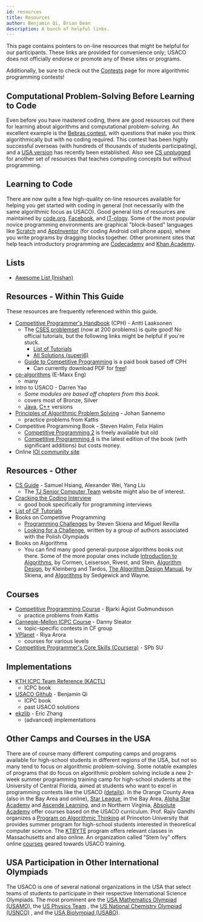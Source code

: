 ```yaml
---
id: resources
title: Resources
author: Benjamin Qi, Brian Dean
description: A bunch of helpful links.
---
```


This page contains pointers to on-line resources that might be helpful for our participants. These links are provided for convenience only; USACO does not officially endorse or promote any of these sites or programs.

Additionally, be sure to check out the [Contests](/general/contests) page for more algorithmic programming contests!

## Computational Problem-Solving Before Learning to Code

Even before you have mastered coding, there are good resources out there for learning about algorithms and computational problem-solving. An excellent example is the [Bebras contest](https://www.bebras.org/), with questions that make you think algorithmically but with no coding required. This contest has been highly successful overseas (with hundreds of thousands of students participating), and a [USA version](https://www.bebraschallenge.org/) has recently been established. Also see [CS unplugged](https://csunplugged.org/en/) for another set of resources that teaches computing concepts but without programming.

## Learning to Code

There are now quite a few high-quality on-line resources available for helping you get started with coding in general (not necessarily with the same algorithmic focus as USACO). Good general lists of resources are maintained by [code.org](https://code.org/learn), [Facebook](https://techprep.org/), and [IT-ology](https://www.it-ology.org/it-resources/k-12-resources/). Some of the most popular novice programming environments are graphical "block-based" languages like [Scratch](https://scratch.mit.edu/) and [AppInventor](http://appinventor.mit.edu/) (for coding Android cell phone apps), where you write programs by dragging blocks together. Other prominent sites that help teach introductory programming are [Codecademy](https://www.codecademy.com/) and [Khan Academy](https://www.khanacademy.org/computing/computer-programming).

## Lists

- [Awesome List (Inishan)](http://codeforces.com/blog/entry/23054)

## Resources - Within This Guide

These resources are frequently referenced within this guide.

- [Competitive Programmer's Handbook](https://cses.fi/book/book.pdf) (CPH) - Antti Laaksonen
  - The [CSES problemset](https://cses.fi/problemset/) (now at 200 problems) is quite good! No official tutorials, but the following links might be helpful if you're stuck.
    - [List of Tutorials](https://codeforces.com/blog/entry/80750?#comment-670697)
    - [All Solutions (superj6)](https://github.com/superj6/CPcode/tree/master/c%2B%2B%20sol/CSES)
  - [Guide to Competitive Programming](https://www.amazon.com/Guide-Competitive-Programming-Algorithms-Undergraduate/dp/3319725467) is a paid book based off CPH
    - Can currently download PDF for [free](https://link.springer.com/book/10.1007/978-3-319-72547-5)!
- [cp-algorithms](https://cp-algorithms.com/) (E-Maxx Eng)
  - many
- Intro to USACO - Darren Yao
  - _Some modules are based off chapters from this book._
  - covers most of Bronze, Silver
  - [Java](http://darrenyao.com/usacobook/java.pdf), [C++](http://darrenyao.com/usacobook/cpp.pdf) versions
- [Principles of Algorithmic Problem Solving](http://www.csc.kth.se/~jsannemo/slask/main.pdf) - Johan Sannemo
  - practice problems from Kattis
- Competitive Programming Book - Steven Halim, Felix Halim
  - [Competitive Programming 2](https://www.comp.nus.edu.sg/~stevenha/myteaching/competitive_programming/cp2.pdf) is freely available but old
  - [Competitive Programming 4](https://cpbook.net/) is the latest edition of the book (with significant additions) but costs money.
- Online [IOI community site](https://www.commonlounge.com/community/e4aac00a033a40ec96657906c6e1b43c/main)

## Resources - Other

- [CS Guide](https://github.com/alwayswimmin/cs_guide) - Samuel Hsiang, Alexander Wei, Yang Liu
  - The [TJ Senior Computer Team](https://activities.tjhsst.edu/sct/) website might also be of interest.
- [Cracking the Coding Interview](http://www.crackingthecodinginterview.com/)
  - good book specifically for programming interviews
- [List of CF Tutorials](http://codeforces.com/blog/entry/57282)
- Books on Competitive Programming
  - [Programming Challenges](http://www.amazon.com/Programming-Challenges-Contest-Training-Computer/dp/0387001638) by Steven Skiena and Miguel Revilla
  - [Looking for a Challenge](http://www.lookingforachallengethebook.com/), written by a group of authors associated with the Polish Olympiads
- Books on Algorithms
  - You can find many good general-purpose algorithms books out there. Some of the more popular ones include [Introduction to Algorithms](http://mitpress.mit.edu/books/introduction-algorithms), by Cormen, Leiserson, Rivest, and Stein, [Algorithm Design](https://www.amazon.com/Algorithm-Design-Jon-Kleinberg/dp/0321295358), by Kleinberg and Tardos, [The Algorithm Design Manual](http://www.amazon.com/Algorithm-Design-Manual-Steven-Skiena/dp/1848000693), by Skiena, and [Algorithms](http://www.amazon.com/Algorithms-4th-Robert-Sedgewick/dp/032157351X) by Sedgewick and Wayne.

<!-- - some more from TJHSST: -->
<!-- - [TJIOI](https://github.com/tjsct/tjioi-study-guide) (just basics) -->

<!-- - [Topcoder Data Science Tutorials](http://www.topcoder.com/community/data-science/data-science-tutorials/)
  - many, format is not always great -->

## Courses

- [Competitive Programming Course](https://github.com/SuprDewd/T-414-AFLV) - Bjarki Ágúst Guðmundsson
  - practice problems from Kattis
- [Carnegie-Mellon ICPC Course](https://contest.cs.cmu.edu/295/f17/) - Danny Sleator
  - topic-specific contests in CF group
- [VPlanet](https://www.vplanetcoding.com/courses) - Riya Arora
  - courses for various levels
- [Competitive Programmer's Core Skills (Coursera)](https://www.coursera.org/learn/competitive-programming-core-skills) - SPb SU

<!-- - [Cousera Algorithms Pt 1 (and Pt 2)](https://www.coursera.org/learn/algorithms-part1) - Kevin Wayne, Robert Sedgewick
  - Java (has anyone done this course?) -->

## Implementations

- [KTH ICPC Team Reference (KACTL)](https://github.com/kth-competitive-programming/kactl)
  - ICPC book
- [USACO Github](https://github.com/bqi343/USACO) - Benjamin Qi
  - ICPC book
  - past USACO solutions
- [ekzlib](http://ekzlib.herokuapp.com) - Eric Zhang
  - (advanced) implementations

## Other Camps and Courses in the USA

There are of course many different computing camps and programs available for high-school students in different regions of the USA, but not so many tend to focus on algorithmic problem-solving. Some notable examples of programs that do focus on algorithmic problem solving include a new 2-week summer programming training camp for high-school students at the University of Central Florida, aimed at students who want to excel in programming contests like the USACO ([details](http://siucf.cs.ucf.edu/programming-competition-overview/)). In the Orange County Area (also in the Bay Area and online), [Star League](https://starleague.us/index.php/courses/a-star-computer-sciences), in the Bay Area, [Alpha Star Academy](https://alphastar.academy/) and [Ascende Learning](https://ascendelearning.com/), and in Northern Virginia, [Absolute Academy](https://www.absoluteacademy.net/) offer courses based on the USACO curriculum. Prof. Rajiv Gandhi organizes a [Program on Algorithmic Thinking](http://algorithmicthinking.org/) at Princeton University that provides summer program for high-school students interested in theoretical computer science. The [KTBYTE](https://www.ktbyte.com/) program offers relevant classes in Massachusetts and also online. An organization called "Stem Ivy" offers online [courses](http://usacocoach.com) geared towards USACO training.

## USA Participation in Other International Olympiads

The USACO is one of several national organizations in the USA that select teams of students to participate in their respective International Science Olympiads. The most prominent are the [USA Mathematics Olympiad (USAMO)](http://amc.maa.org/usamo/usamo.shtml), the [US Physics Team](http://www.aapt.org/physicsteam/program.cfm) , the [US National Chemistry Olympiad (USNCO)](https://www.acs.org/content/acs/en/education/students/highschool/olympiad.html) , and the [USA Biolympiad (USABO)](http://www.usabo-trc.org).
